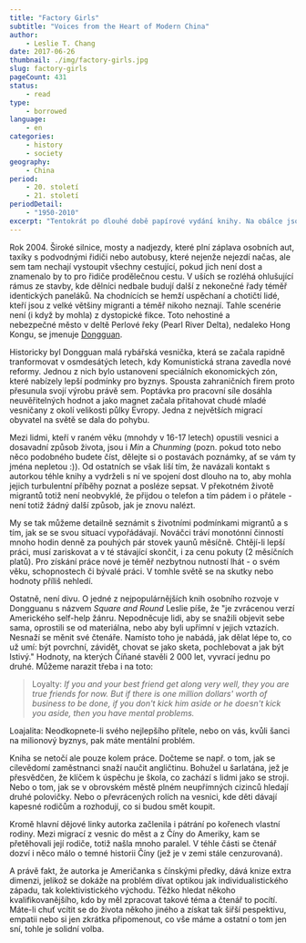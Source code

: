 ```yaml
---
title: "Factory Girls"
subtitle: "Voices from the Heart of Modern China"
author:
    - Leslie T. Chang
date: 2017-06-26
thumbnail: ./img/factory-girls.jpg
slug: factory-girls
pageCount: 431
status:
    - read
type:
    - borrowed
language:
    - en
categories:
    - history
    - society
geography:
    - China
period:
    - 20. století
    - 21. století
periodDetail:
    - "1950-2010"
excerpt: "Tentokrát po dlouhé době papírové vydání knihy. Na obálce jsou velkými písmeny vepsány dvě slova, která se běžně společně nevyskytují. Továrny a dívky působí téměř skoro jako oxymorón. Ne tak v Číně. Americkou žurnalistku čínského původu neodbytná touha přinutila vzít si dovolenou a pustit se do tvorby knihy o pozadí růstu čínské ekonomiky. O příbězích holek z vesnic, které se snaží přežít ve velkém městě."
---
```


Rok 2004. Široké silnice, mosty a nadjezdy, které plní záplava osobních aut, taxíky s podvodnými řidiči nebo autobusy, které nejenže nejezdí načas, ale sem tam nechají vystoupit všechny cestující, pokud jich není dost a znamenalo by to pro řidiče prodělečnou cestu. V uších se rozléhá ohlušující rámus ze stavby, kde dělníci nedbale budují další z nekonečné řady téměř identických paneláků. Na chodnících se hemží uspěchaní a chotičtí lidé, kteří jsou z velké většiny migranti a téměř nikoho neznají. Tahle scenérie není (i když by mohla) z dystopické fikce. Toto nehostiné a nebezpečné město v deltě Perlové řeky (Pearl River Delta), nedaleko Hong Kongu, se jmenuje <a href="http://media.gettyimages.com/photos/the-construction-of-a-road-near-changping-town-collapses-on-august-13-picture-id483793522" title="Dongguan" rel="noreferrer noopener" target="_blank">Dongguan</a>.

Historicky byl Dongguan malá rybářská vesnička, která se začala rapidně tranformovat v osmdesátých letech, kdy Komunistická strana zavedla nové reformy. Jednou z nich bylo ustanovení speciálních ekonomických zón, které nabízely lepší podmínky pro byznys. Spousta zahraničních firem proto přesunula svojí výrobu právě sem. Poptávka pro pracovní síle dosáhla neuvěřitelných hodnot a jako magnet začala přitahovat chudé mladé vesničany z okolí velikosti půlky Evropy. Jedna z největších migrací obyvatel na světě se dala do pohybu.

Mezi lidmi, kteří v raném věku (mnohdy v 16-17 letech) opustili vesnici a dosavadní způsob života, jsou i _Min_ a _Chunming_ (pozn. pokud toto nebo něco podobného budete číst, dělejte si o postavách poznámky, ať se vám ty jména nepletou :)). Od ostatních se však liší tím, že navázali kontakt s autorkou téhle knihy a vydrželi s ní ve spojení dost dlouho na to, aby mohla jejich turbulentní příběhy poznat a posléze sepsat. V překotném životě migrantů totiž není neobvyklé, že přijdou o telefon a tím pádem i o přátele - není totiž žádný další způsob, jak je znovu nalézt.

My se tak můžeme detailně seznámit s životními podmínkami migrantů a s tím, jak se se svou situací vypořádávají. Nováčci tráví monotónní činností mnoho hodin denně za pouhých pár stovek yaunů měsíčně. Chtějí-li lepší práci, musí zariskovat a v té stávající skončit, i za cenu pokuty (2 měsíčních platů). Pro získání práce nové je téměř nezbytnou nutností lhát - o svém věku, schopnostech či bývalé práci. V tomhle světě se na skutky nebo hodnoty příliš nehledí.

Ostatně, není divu. O jedné z nejpopulárnějších knih osobního rozvoje v Dongguanu s názvem _Square and Round_ Leslie píše, že "je zvrácenou verzí Amerického self-help žánru. Nepodněcuje lidi, aby se snažili objevit sebe sama, oprostili se od materiálna, nebo aby byli upřímní v jejich vztazích. Nesnaží se měnit své čtenáře. Namísto toho je nabádá, jak dělat lépe to, co už umí: být povrchní, závidět, chovat se jako sketa, pochlebovat a jak být lstivý." Hodnoty, na kterých Číňané stavěli 2 000 let, vyvrací jednu po druhé. Můžeme narazit třeba i na toto:

> Loyalty: _If you and your best friend get along very well, they you are true friends for now. But if there is one million dollars' worth of business to be done, if you don't kick him aside or he doesn't kick you aside, then you have mental problems._

Loajalita: Neodkopnete-li svého nejlepšího přítele, nebo on vás, kvůli šanci na milionový byznys, pak máte mentální problém.

Kniha se netočí ale pouze kolem práce. Dočteme se např. o tom, jak se cílevědomí zaměstnanci snaží naučit angličtinu. Bohužel u šarlatána, jež je přesvědčen, že klíčem k úspěchu je škola, co zachází s lidmi jako se stroji. Nebo o tom, jak se v obrovském městě plném neupřímných cizinců hledají druhé polovičky. Nebo o převrácených rolích na vesnici, kde děti dávají kapesné rodičům a rozhodují, co si budou smět koupit.

Kromě hlavní dějové linky autorka začlenila i pátrání po kořenech vlastní rodiny. Mezi migrací z vesnic do měst a z Číny do Ameriky, kam se přetěhovali její rodiče, totiž našla mnoho paralel. V téhle části se čtenář dozví i něco málo o temné historii Číny (jež je v zemi stále cenzurovaná).

A právě fakt, že autorka je Američanka s čínskými předky, dává knize extra dimenzi, jelikož se dokáže na problém dívat optikou jak individualistického západu, tak kolektivistického východu. Těžko hledat někoho kvalifikovanějšího, kdo by měl zpracovat takové téma a čtenář to pocítí. Máte-li chuť vcítit se do života někoho jiného a získat tak šiřší pespektivu, empatii nebo si jen zkrátka připomenout, co vše máme a ostatní o tom jen sní, tohle je solidní volba.
